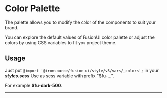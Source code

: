 
<Meta title="V3/Foundation/Colors" />

# Color Palette

The palette allows you to modify the color of the components to suit your brand.

You can explore the default values of FusionUI color palette or adjust the colors by using CSS variables to fit you project theme.
<br/>
## Usage
Just put ```@import '@ironsource/fusion-ui/style/v3/vars/_colors';``` in your ***styles.scss***
Use as scss variable with prefix "$fu-...".

For example **$fu-dark-500**.
<hr/>
<br/>
<ColorPalette>
    <ColorItem
        title="Dark"
        subtitle="Dark colors"
        colors={{ 'dark-100': '#CFD0E8', 'dark-200': '#B6B9DD', 'dark-300': '#313D91', 'dark-400': '#212791',
            'dark-500': '#0D148C', 'dark-600': '#021074', 'dark-700': '#1D1C64', 'dark-800': '#070A46'}}
    />
    <ColorItem
        title="Black"
        subtitle="Black colors"
        colors={{ 'black-200': '#696A6B', 'black-500': '#53575B', 'black-900': '#41454D' }}
    />
    <ColorItem
        title="light"
        subtitle="light colors"
        colors={{ 'light-50': '#F7F8F9', 'light-100': '#F1F3F4', 'light-200': '#EDEFF0',
            'light-300': '#E5E7E9', 'light-400': '#DDDFE1', 'light-500': '#D2D5D8',
            'light-600': '#B7BBC0', 'light-700': '#A9AFB4', 'light-800': '#8E959D', 'light-900': '#7B838C', 'light-1000': '#626970'}}
    />
    <ColorItem
        title="Primary"
        subtitle="Primary colors"
        colors={{ 'primary-100': '#E2EEFF', 'primary-200': '#C9DFFF', 'primary-300': '#96C0FF', 'primary-400': '#68A5FF',
            'primary-500': '#3083FF', 'primary-600': '#2B76E6', 'primary-700': '#005BE2', 'primary-800': '#0051C9', 'primary-900': '#0046AF'}}
    />
    <ColorItem
        title="Secondary"
        subtitle="Secondary colors"
        colors={{ 'secondary-100': '#E1FBFC', 'secondary-200': '#BFF2F5', 'secondary-300': '#91E2E7', 'secondary-500': '#00CCD7'}}
    />
    <ColorItem
        title="Positive"
        subtitle="Positive colors"
        colors={{ 'positive-100': '#DAF5EC', 'positive-200': '#B4E9D2', 'positive-300': '#78DDBC', 'positive-400': '#5CD6AD', 'positive-500': '#22C891', 'positive-600': '#1EB281', 'positive-700': '#1B9C71'}}
    />
    <ColorItem
        title="Negative"
        subtitle="Negative colors"
        colors={{ 'negative-100': '#FFEFEE', 'negative-200': '#FFCBCE', 'negative-300': '#FF9B96', 'negative-400': '#FF827C', 'negative-500': '#FF6A63', 'negative-600': '#EC5D56', 'negative-700': '#DA564F'}}
    />
    <ColorItem
        title="Neutral"
        subtitle="Neutral colors"
        colors={{ 'neutral-100': '#FFF8E2', 'neutral-200': '#FFE0A3', 'neutral-500': '#FFB424', 'neutral-700': '#FEA222', 'neutral-900': '#D8840D'}}
    />
</ColorPalette>
